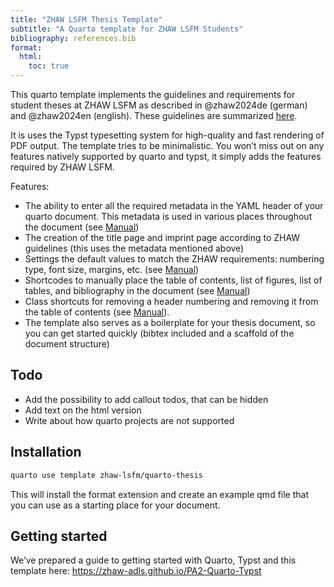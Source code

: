 ```yaml
---
title: "ZHAW LSFM Thesis Template"
subtitle: "A Quarto template for ZHAW LSFM Students"
bibliography: references.bib
format:
  html:
    toc: true
---
```



This quarto template implements the guidelines and requirements for student theses at ZHAW LSFM as described in @zhaw2024de (german) and @zhaw2024en (english). These guidelines are summarized [here](zhaw-requirements.qmd#sec-requirements).

It is uses the Typst typesetting system for high-quality and fast rendering of PDF output.
The template tries to be minimalistic. You won't miss out on any features natively supported by quarto and typst, it simply adds the features required by ZHAW LSFM.

Features: 

- The ability to enter all the required metadata in the YAML header of your quarto document. This metadata is used in various places throughout the document (see [Manual](manual.qmd#sec-metadata))
- The creation of the title page and imprint page according to ZHAW guidelines (this uses the metadata mentioned above)
- Settings the default values to match the ZHAW requirements: numbering type, font size, margins, etc. (see [Manual](manual.qmd#sec-defaults))
- Shortcodes to manually place the table of contents, list of figures, list of tables, and bibliography in the document (see [Manual](manual.qmd#sec-shortcodes))
- Class shortcuts for removing a header numbering and removing it from the table of contents (see [Manual](manual.qmd#sec-chapter-numbering)).
- The template also serves as a boilerplate for your thesis document, so you can get started quickly (bibtex included and a scaffold of the document structure)

:::{.callout-note}
## Todo

- Add the possibility to add callout todos, that can be hidden
- Add text on the html version
- Write about how quarto projects are not supported

:::

## Installation 

```bash
quarto use template zhaw-lsfm/quarto-thesis
```

This will install the format extension and create an example qmd file that you can use as a starting place for your document.


## Getting started

We've prepared a guide to getting started with Quarto, Typst and this template here: <https://zhaw-adls.github.io/PA2-Quarto-Typst>













